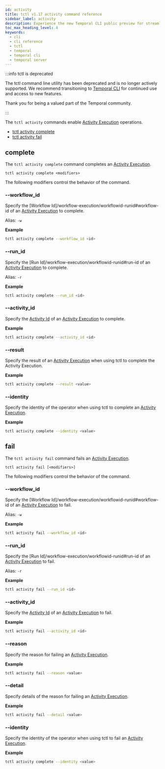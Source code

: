 ```yaml
---
id: activity
title: tctl v1.17 activity command reference
sidebar_label: activity
description: Experience the new Temporal CLI public preview for streamlined Workflow and Activity management. Utilize tctl commands like `complete` and `fail` with various modifiers for precise control.
toc_max_heading_level: 4
keywords:
  - cli
  - cli reference
  - tctl
  - temporal
  - temporal cli
  - temporal server
---
```


:::info tctl is deprecated

The tctl command line utility has been deprecated and is no longer actively supported.
We recommend transitioning to [Temporal CLI](/cli) for continued use and access to new features.

Thank you for being a valued part of the Temporal community.

:::

The `tctl activity` commands enable [Activity Execution](/activity-execution) operations.

- [tctl activity complete](#complete)
- [tctl activity fail](#fail)

## complete

The `tctl activity complete` command completes an [Activity Execution](/activity-execution).

`tctl activity complete <modifiers>`

The following modifiers control the behavior of the command.

### --workflow_id

Specify the [Workflow Id]/workflow-execution/workflowid-runid#workflow-id of an [Activity Execution](/activity-execution) to complete.

Alias: `-w`

**Example**

```bash
tctl activity complete --workflow_id <id>
```

### --run_id

Specify the [Run Id]/workflow-execution/workflowid-runid#run-id of an [Activity Execution](/activity-execution) to complete.

Alias: `-r`

**Example**

```bash
tctl activity complete --run_id <id>
```

### --activity_id

Specify the [Activity Id](/activity-execution#activity-id) of an [Activity Execution](/activity-execution) to complete.

**Example**

```bash
tctl activity complete --activity_id <id>
```

### --result

Specify the result of an [Activity Execution](/activity-execution) when using tctl to complete the Activity Execution.

**Example**

```bash
tctl activity complete --result <value>
```

### --identity

Specify the identity of the operator when using tctl to complete an [Activity Execution](/activity-execution).

**Example**

```bash
tctl activity complete --identity <value>
```

## fail

The `tctl activity fail` command fails an [Activity Execution](/activity-execution).

`tctl activity fail [<modifiers>]`

The following modifiers control the behavior of the command.

### --workflow_id

Specify the [Workflow Id]/workflow-execution/workflowid-runid#workflow-id of an [Activity Execution](/activity-execution) to fail.

Alias: `-w`

**Example**

```bash
tctl activity fail --workflow_id <id>
```

### --run_id

Specify the [Run Id]/workflow-execution/workflowid-runid#run-id of an [Activity Execution](/activity-execution) to fail.

Alias: `-r`

**Example**

```bash
tctl activity fail --run_id <id>
```

### --activity_id

Specify the [Activity Id](/activity-execution#activity-id) of an [Activity Execution](/activity-execution) to fail.

**Example**

```bash
tctl activity fail --activity_id <id>
```

### --reason

Specify the reason for failing an [Activity Execution](/activity-execution).

**Example**

```bash
tctl activity fail --reason <value>
```

### --detail

Specify details of the reason for failing an [Activity Execution](/activity-execution).

**Example**

```bash
tctl activity fail --detail <value>
```

### --identity

Specify the identity of the operator when using tctl to fail an [Activity Execution](/activity-execution).

**Example**

```bash
tctl activity complete --identity <value>
```

